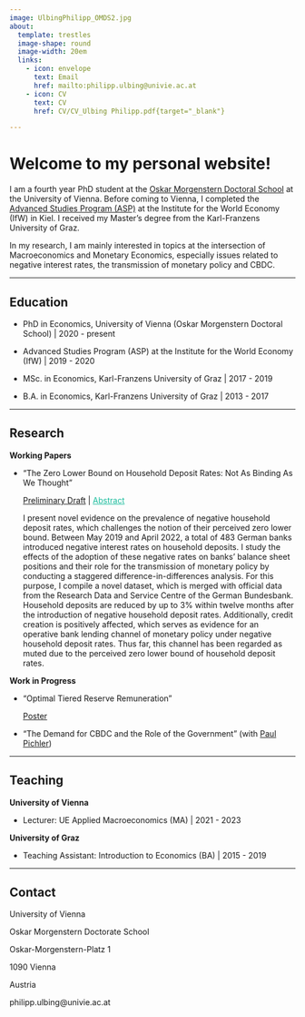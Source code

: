 ---
image: UlbingPhilipp_OMDS2.jpg
about:
  template: trestles
  image-shape: round
  image-width: 20em
  links:
    - icon: envelope
      text: Email
      href: mailto:philipp.ulbing@univie.ac.at
    - icon: CV
      text: CV
      href: CV/CV_Ulbing Philipp.pdf{target="_blank"}

---

# Welcome to my personal website!

I am a  fourth year PhD student at the [Oskar Morgenstern Doctoral School](https://oskar-morgenstern-doctoral-school.univie.ac.at/){target="_blank"} at the University of Vienna.  Before coming to Vienna, I completed the [Advanced Studies Program (ASP)](https://www.ifw-kiel.de/institute/advanced-studies-program/){target="_blank"} at the Institute for the World Economy (IfW) in Kiel.  I received my Master's degree from the Karl-Franzens University of Graz.

In my research, I am mainly interested in topics at the intersection of Macroeconomics and Monetary Economics, especially issues related to negative interest rates, the transmission of monetary policy and CBDC. 

------------------------------------------------------------------------

## Education

- PhD in Economics, University of Vienna (Oskar Morgenstern Doctoral School) \| 2020 - present

- Advanced Studies Program (ASP) at the Institute for the World Economy (IfW) \| 2019 - 2020

- MSc. in Economics, Karl-Franzens University of Graz \| 2017 - 2019

- B.A. in Economics, Karl-Franzens University of Graz \| 2013 - 2017

------------------------------------------------------------------------

## Research

**Working Papers**

- "The Zero Lower Bound on Household Deposit Rates: Not As Binding As We Thought"

  [Preliminary Draft](Not as binding as we thought_Ulbing Philipp.pdf){target="_blank"} \| <a data-bs-toggle="collapse" data-bs-target="#collapseExample" aria-expanded="false" aria-controls="collapseExample" style="cursor: pointer; text-decoration: underline; color: #18BC9C;">
  Abstract
</a> <br>
<div class="collapse" id="collapseExample">
  <div class="card card-body no-border">
    I present novel evidence on the prevalence of negative household deposit rates, which challenges the notion of their perceived zero lower bound. Between May 2019 and April 2022, a total of 483 German banks introduced negative interest rates on household deposits. I study the effects of the adoption of these negative rates on banks' balance sheet positions and their role for the transmission of monetary policy by conducting a staggered difference-in-differences analysis. For this purpose, I compile a novel dataset, which is merged with official data from the Research Data and Service Centre of the German Bundesbank. Household deposits are reduced by up to 3% within twelve months after the introduction of negative household deposit rates. Additionally, credit creation is positively affected, which serves as evidence for an operative bank lending channel of monetary policy under negative household deposit rates. Thus far, this channel has been regarded as muted due to the perceived zero lower bound of household deposit rates. </div>
</div>

**Work in Progress**

- "Optimal Tiered Reserve Remuneration"

  [Poster](Poster_Ulbing_OptimalTiered.pdf){target="_blank"}
  
- "The Demand for CBDC and the Role of the Government" (with [Paul Pichler](https://sites.google.com/view/papiecon){target="_blank"}) 

------------------------------------------------------------------------

## Teaching

**University of Vienna **

-   Lecturer: UE Applied Macroeconomics (MA) \| 2021 - 2023

**University of Graz **

-   Teaching Assistant: Introduction to Economics (BA) \| 2015 - 2019

------------------------------------------------------------------------

## Contact

University of Vienna

Oskar Morgenstern Doctorate School

Oskar-Morgenstern-Platz 1

1090 Vienna

Austria

philipp.ulbing@univie.ac.at
    
    
    
    
    
    
    
    
